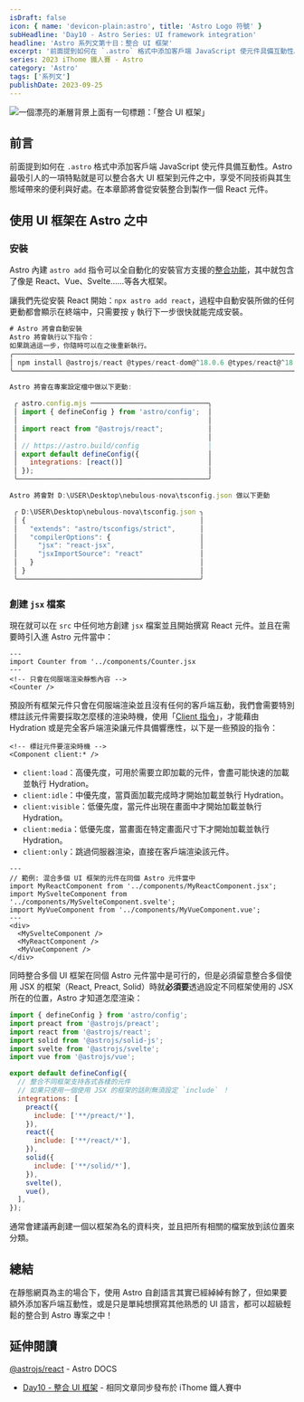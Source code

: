 ```yaml
---
isDraft: false
icon: { name: 'devicon-plain:astro', title: 'Astro Logo 符號' }
subHeadline: 'Day10 - Astro Series: UI framework integration'
headline: 'Astro 系列文第十日：整合 UI 框架'
excerpt: '前面提到如何在 `.astro` 格式中添加客戶端 JavaScript 使元件具備互動性。Astro 最吸引人的一項特點就是可以整合各大 UI 框架到元件之中，享受不同技術與其生態域帶來的便利與好處。在本章節將會從安裝整合到製作一個 React 元件。'
series: 2023 iThome 鐵人賽 - Astro
category: 'Astro'
tags: ['系列文']
publishDate: 2023-09-25
---
```


![一個漂亮的漸層背景上面有一句標題：「整合 UI 框架」](./day10-ui-framework-integration.webp)

## 前言

前面提到如何在 `.astro` 格式中添加客戶端 JavaScript 使元件具備互動性。Astro 最吸引人的一項特點就是可以整合各大 UI 框架到元件之中，享受不同技術與其生態域帶來的便利與好處。在本章節將會從安裝整合到製作一個 React 元件。

## 使用 UI 框架在 Astro 之中

### 安裝

Astro 內建 `astro add` 指令可以全自動化的安裝官方支援的[整合功能](https://docs.astro.build/en/guides/integrations-guide/)，其中就包含了像是 React、Vue、Svelte……等各大框架。

讓我們先從安裝 React 開始：`npx astro add react`，過程中自動安裝所做的任何更動都會顯示在終端中，只需要按 `y` 執行下一步很快就能完成安裝。

```jsx
# Astro 將會自動安裝
Astro 將會執行以下指令：
如果跳過這一步，你隨時可以在之後重新執行。
╭────────────────────────────────────────────────────────────────────────────────────────────────────────────╮
│ npm install @astrojs/react @types/react-dom@^18.0.6 @types/react@^18.0.21 react-dom@^18.0.0 react@^18.0.0  │
╰────────────────────────────────────────────────────────────────────────────────────────────────────────────╯

Astro 將會在專案設定檔中做以下更動:

 ╭ astro.config.mjs ─────────────────────────────╮
 │ import { defineConfig } from 'astro/config';  │
 │                                               │
 │ import react from "@astrojs/react";           │
 │                                               │
 │ // https://astro.build/config                 │
 │ export default defineConfig({                 │
 │   integrations: [react()]                     │
 │ });                                           │
 ╰───────────────────────────────────────────────╯

Astro 將會對 D:\USER\Desktop\nebulous-nova\tsconfig.json 做以下更動

 ╭ D:\USER\Desktop\nebulous-nova\tsconfig.json ╮
 │ {                                           │
 │   "extends": "astro/tsconfigs/strict",      │
 │   "compilerOptions": {                      │
 │     "jsx": "react-jsx",                     │
 │     "jsxImportSource": "react"              │
 │   }                                         │
 │ }                                           │
 ╰─────────────────────────────────────────────╯
```

### 創建 `jsx` 檔案

現在就可以在 `src` 中任何地方創建 `jsx` 檔案並且開始撰寫 React 元件。並且在需要時引入進 Astro 元件當中：

```astro
---
import Counter from '../components/Counter.jsx
---
<!-- 只會在伺服端渲染靜態內容 -->
<Counter />
```

預設所有框架元件只會在伺服端渲染並且沒有任何的客戶端互動，我們會需要特別標註該元件需要採取怎麼樣的渲染時機，使用「[Client 指令](https://docs.astro.build/en/reference/directives-reference/#client-directives)」，才能藉由 Hydration 或是完全客戶端渲染讓元件具備響應性，以下是一些預設的指令：

```astro
<!-- 標註元件要渲染時機 -->
<Component client:* />
```

- `client:load`：高優先度，可用於需要立即加載的元件，會盡可能快速的加載並執行 Hydration。
- `client:idle`：中優先度，當頁面加載完成時才開始加載並執行 Hydration。
- `client:visible`：低優先度，當元件出現在畫面中才開始加載並執行 Hydration。
- `client:media`：低優先度，當畫面在特定畫面尺寸下才開始加載並執行 Hydration。
- `client:only`：跳過伺服器渲染，直接在客戶端渲染該元件。

```astro
---
// 範例: 混合多個 UI 框架的元件在同個 Astro 元件當中
import MyReactComponent from '../components/MyReactComponent.jsx';
import MySvelteComponent from '../components/MySvelteComponent.svelte';
import MyVueComponent from '../components/MyVueComponent.vue';
---
<div>
  <MySvelteComponent />
  <MyReactComponent />
  <MyVueComponent />
</div>
```

同時整合多個 UI 框架在同個 Astro 元件當中是可行的，但是必須留意整合多個使用 JSX 的框架（React, Preact, Solid）時就**必須要**透過設定不同框架使用的 JSX 所在的位置，Astro 才知道怎麼渲染：

```javascript
import { defineConfig } from 'astro/config';
import preact from '@astrojs/preact';
import react from '@astrojs/react';
import solid from '@astrojs/solid-js';
import svelte from '@astrojs/svelte';
import vue from '@astrojs/vue';

export default defineConfig({
  // 整合不同框架支持各式各樣的元件
  // 如果只使用一個使用 JSX 的框架的話則無須設定 `include` ！
  integrations: [
    preact({
      include: ['**/preact/*'],
    }),
    react({
      include: ['**/react/*'],
    }),
    solid({
      include: ['**/solid/*'],
    }),
    svelte(),
    vue(),
  ],
});
```

通常會建議再創建一個以框架為名的資料夾，並且把所有相關的檔案放到該位置來分類。

## 總結

在靜態網頁為主的場合下，使用 Astro 自創語言其實已經綽綽有餘了，但如果要額外添加客戶端互動性，或是只是單純想撰寫其他熟悉的 UI 語言，都可以超級輕鬆的整合到 Astro 專案之中！

## 延伸閱讀

[@astrojs/react](https://docs.astro.build/en/guides/integrations-guide/react/) - Astro DOCS

- [Day10 - 整合 UI 框架](https://ithelp.ithome.com.tw/articles/10326388) - 相同文章同步發布於 iThome 鐵人賽中
